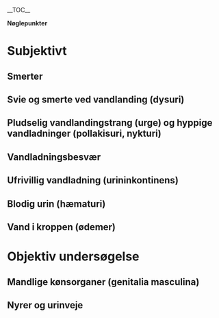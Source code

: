 __TOC__

'''Nøglepunkter'''

= Subjektivt =

== Smerter ==

== Svie og smerte ved vandlanding (dysuri) ==

== Pludselig vandlandingstrang (urge) og hyppige vandladninger (pollakisuri, nykturi) ==

== Vandladningsbesvær ==

== Ufrivillig vandladning (urininkontinens) ==

== Blodig urin (hæmaturi) ==

== Vand i kroppen (ødemer) ==

= Objektiv undersøgelse =

== Mandlige kønsorganer (genitalia masculina) ==

== Nyrer og urinveje ==
